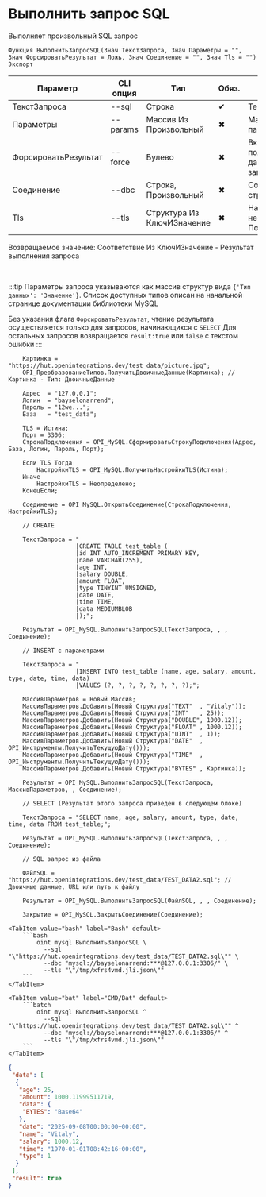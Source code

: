 ﻿---
sidebar_position: 4
description: Выполнить запрос SQL и другие функции для работы с MySQL в Открытом пакете интеграций - бесплатной open-source библиотеке интеграций для 1С:Предприятие 8, OneScript и CLI
keywords: [1C, 1С, 1С:Предприятие, 1С:Предприятие 8.3, API, Интеграция, Сервисы, Обмен, OneScript, CLI, MySQL]
---


# Выполнить запрос SQL
 Выполняет произвольный SQL запрос



`Функция ВыполнитьЗапросSQL(Знач ТекстЗапроса, Знач Параметры = "", Знач ФорсироватьРезультат = Ложь, Знач Соединение = "", Знач Tls = "") Экспорт`

  | Параметр | CLI опция | Тип | Обяз. | Назначение |
  |-|-|-|-|-|
  | ТекстЗапроса | --sql | Строка | &#x2714; | Текст запроса к базе |
  | Параметры | --params | Массив Из Произвольный | &#x2716; | Массив позиционных параметров запроса |
  | ФорсироватьРезультат | --force | Булево | &#x2716; | Включает попытку получения результата, даже для не SELECT запросов |
  | Соединение | --dbc | Строка, Произвольный | &#x2716; | Соединение или строка подключения |
  | Tls | --tls | Структура Из КлючИЗначение | &#x2716; | Настройки TLS, если необходимо. См. ПолучитьНастройкиTls |

  
  Возвращаемое значение:   Соответствие Из КлючИЗначение - Результат выполнения запроса

<br/>

:::tip
Параметры запроса указываются как массив структур вида `{'Тип данных': 'Значение'}`. Список доступных типов описан на начальной странице документации библиотеки MySQL

Без указания флага `ФорсироватьРезультат`, чтение результата осуществляется только для запросов, начинающихся с `SELECT` Для остальных запросов возвращается `result:true` или `false` с текстом ошибки
:::
<br/>



```bsl title="Пример использования для 1С:Предприятие/OneScript"
    Картинка = "https://hut.openintegrations.dev/test_data/picture.jpg";
    OPI_ПреобразованиеТипов.ПолучитьДвоичныеДанные(Картинка); // Картинка - Тип: ДвоичныеДанные

    Адрес  = "127.0.0.1";
    Логин  = "bayselonarrend";
    Пароль = "12we...";
    База   = "test_data";

    TLS = Истина;
    Порт = 3306;
    СтрокаПодключения = OPI_MySQL.СформироватьСтрокуПодключения(Адрес, База, Логин, Пароль, Порт);

    Если TLS Тогда
        НастройкиTLS = OPI_MySQL.ПолучитьНастройкиTLS(Истина);
    Иначе
        НастройкиTLS = Неопределено;
    КонецЕсли;

    Соединение = OPI_MySQL.ОткрытьСоединение(СтрокаПодключения, НастройкиTLS);

    // CREATE

    ТекстЗапроса = "
                   |CREATE TABLE test_table (
                   |id INT AUTO_INCREMENT PRIMARY KEY,
                   |name VARCHAR(255),
                   |age INT,
                   |salary DOUBLE,
                   |amount FLOAT,
                   |type TINYINT UNSIGNED,
                   |date DATE,
                   |time TIME,
                   |data MEDIUMBLOB
                   |);";

    Результат = OPI_MySQL.ВыполнитьЗапросSQL(ТекстЗапроса, , , Соединение);

    // INSERT с параметрами

    ТекстЗапроса = "
                   |INSERT INTO test_table (name, age, salary, amount, type, date, time, data)
                   |VALUES (?, ?, ?, ?, ?, ?, ?, ?);";

    МассивПараметров = Новый Массив;
    МассивПараметров.Добавить(Новый Структура("TEXT"  , "Vitaly"));
    МассивПараметров.Добавить(Новый Структура("INT"   , 25));
    МассивПараметров.Добавить(Новый Структура("DOUBLE", 1000.12));
    МассивПараметров.Добавить(Новый Структура("FLOAT" , 1000.12));
    МассивПараметров.Добавить(Новый Структура("UINT"  , 1));
    МассивПараметров.Добавить(Новый Структура("DATE"  , OPI_Инструменты.ПолучитьТекущуюДату()));
    МассивПараметров.Добавить(Новый Структура("TIME"  , OPI_Инструменты.ПолучитьТекущуюДату()));
    МассивПараметров.Добавить(Новый Структура("BYTES" , Картинка));

    Результат = OPI_MySQL.ВыполнитьЗапросSQL(ТекстЗапроса, МассивПараметров, , Соединение);

    // SELECT (Результат этого запроса приведен в следующем блоке)

    ТекстЗапроса = "SELECT name, age, salary, amount, type, date, time, data FROM test_table;";

    Результат = OPI_MySQL.ВыполнитьЗапросSQL(ТекстЗапроса, , , Соединение);

    // SQL запрос из файла

    ФайлSQL = "https://hut.openintegrations.dev/test_data/TEST_DATA2.sql"; // Двоичные данные, URL или путь к файлу

    Результат = OPI_MySQL.ВыполнитьЗапросSQL(ФайлSQL, , , Соединение);

    Закрытие = OPI_MySQL.ЗакрытьСоединение(Соединение);
```
    

 <Tabs>
  
    <TabItem value="bash" label="Bash" default>
        ```bash
            oint mysql ВыполнитьЗапросSQL \
              --sql "\"https://hut.openintegrations.dev/test_data/TEST_DATA2.sql\"" \
              --dbc "mysql://bayselonarrend:***@127.0.0.1:3306/" \
              --tls "\"/tmp/xfrs4vmd.jli.json\""
        ```
    </TabItem>
  
    <TabItem value="bat" label="CMD/Bat" default>
        ```batch
            oint mysql ВыполнитьЗапросSQL ^
              --sql "\"https://hut.openintegrations.dev/test_data/TEST_DATA2.sql\"" ^
              --dbc "mysql://bayselonarrend:***@127.0.0.1:3306/" ^
              --tls "\"/tmp/xfrs4vmd.jli.json\""
        ```
    </TabItem>
</Tabs>


```json title="Результат"
{
 "data": [
  {
   "age": 25,
   "amount": 1000.11999511719,
   "data": {
    "BYTES": "Base64"
   },
   "date": "2025-09-08T00:00:00+00:00",
   "name": "Vitaly",
   "salary": 1000.12,
   "time": "1970-01-01T08:42:16+00:00",
   "type": 1
  }
 ],
 "result": true
}
```

